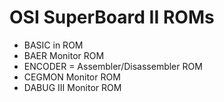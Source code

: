 = OSI SuperBoard II ROMs =

* BASIC in ROM
* BAER Monitor ROM
* ENCODER = Assembler/Disassembler ROM
* CEGMON Monitor ROM
* DABUG III Monitor ROM
